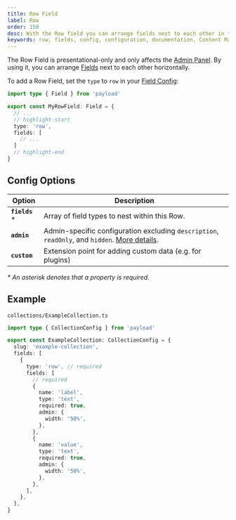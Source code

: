 ```yaml
---
title: Row Field
label: Row
order: 150
desc: With the Row field you can arrange fields next to each other in the Admin Panel to help you customize your Dashboard.
keywords: row, fields, config, configuration, documentation, Content Management System, cms, headless, javascript, node, react, nextjs
---
```


The Row Field is presentational-only and only affects the [Admin Panel](../admin/overview). By using it, you can arrange [Fields](./overview) next to each other horizontally.

<LightDarkImage
  srcLight="https://payloadcms.com/images/docs/fields/row.png"
  srcDark="https://payloadcms.com/images/docs/fields/row-dark.png"
  alt="Shows a row field in the Payload Admin Panel"
  caption="Admin Panel screenshot of a Row field"
/>

To add a Row Field, set the `type` to `row` in your [Field Config](./overview):

```ts
import type { Field } from 'payload'

export const MyRowField: Field = {
  // ...
  // highlight-start
  type: 'row',
  fields: [
    // ...
  ]
  // highlight-end
}
```

## Config Options

| Option          | Description                                                                                                                                                                |
| --------------- | -------------------------------------------------------------------------------------------------------------------------------------------------------------------------- |
| **`fields`** * | Array of field types to nest within this Row.                                                                                                                              |
| **`admin`**     | Admin-specific configuration excluding `description`, `readOnly`, and `hidden`. [More details](../admin/fields#admin-options). |
| **`custom`**    | Extension point for adding custom data (e.g. for plugins)                                                                                                                  |

_* An asterisk denotes that a property is required._

## Example

`collections/ExampleCollection.ts`

```ts
import type { CollectionConfig } from 'payload'

export const ExampleCollection: CollectionConfig = {
  slug: 'example-collection',
  fields: [
    {
      type: 'row', // required
      fields: [
        // required
        {
          name: 'label',
          type: 'text',
          required: true,
          admin: {
            width: '50%',
          },
        },
        {
          name: 'value',
          type: 'text',
          required: true,
          admin: {
            width: '50%',
          },
        },
      ],
    },
  ],
}
```
